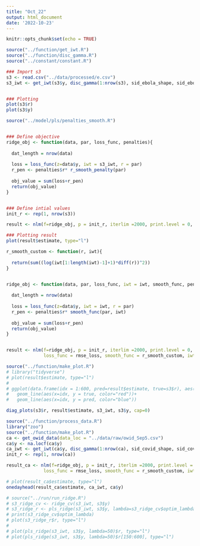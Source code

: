```yaml
---
title: "Oct_22"
output: html_document
date: '2022-10-23'
---
```


```r
knitr::opts_chunk$set(echo = TRUE)
```

```r
source("../function/get_iwt.R")
source("../function/disc_gamma.R")
source("../constant/constant.R")

### Import s3
s3 <- read.csv("../data/processed/e.csv")
s3_iwt <- get_iwt(s3$y, disc_gamma(1:nrow(s3), sid_ebola_shape, sid_ebola_scale))


### Plotting
plot(s3$r)
plot(s3$y)

```



```r
source("../model/pls/penalties_smooth.R")


### Define objective
ridge_obj <- function(data, par, loss_func, penalties){
  
  dat_length = nrow(data)
  
  loss = loss_func(z=data$y, iwt = s3_iwt, r = par)
  r_pen <- penalties$r* r_smooth_penalty(par)
  
  obj_value = sum(loss+r_pen)
  return(obj_value)
}


### Define intial values
init_r <- rep(1, nrow(s3))

result <- nlm(f=ridge_obj, p = init_r, iterlim =2000, print.level = 0, data=s3, penalties = list("r"=50), loss_func = rmse_loss)

### Plotting result
plot(result$estimate, type="l")
```



```r
r_smooth_custom <- function(r, iwt){
  
  return(sum((log(iwt[1:length(iwt)-1]+1)*diff(r))^2))
}


ridge_obj <- function(data, par, loss_func, iwt = iwt, smooth_func, penalties){
  
  dat_length = nrow(data)
  
  loss = loss_func(z=data$y, iwt = iwt, r = par)
  r_pen <- penalties$r* smooth_func(par, iwt)
  
  obj_value = sum(loss+r_pen)
  return(obj_value)
}


result <- nlm(f=ridge_obj, p = init_r, iterlim =2000, print.level = 0, data=s3, penalties = list("r"=20),
              loss_func = rmse_loss, smooth_func = r_smooth_custom, iwt = s3_iwt)

```

```r
source("../function/make_plot.R")
# library("tidyverse")
# plot(result$estimate, type="l")
# 
# ggplot(data.frame(idx = 1:600, pred=result$estimate, true=s3$r), aes(x=idx))+
#   geom_line(aes(x=idx, y = true, color="red"))+
#   geom_line(aes(x=idx, y = pred, color="blue"))

diag_plots(s3$r, result$estimate, s3_iwt, s3$y, cap=0)

```


```r
source("../function/process_data.R")
library("zoo")
source("../function/make_plot.R")
ca <- get_owid_data(data_loc = "../data/raw/owid_Sep5.csv")
ca$y <- na.locf(ca$y)
ca_iwt <- get_iwt(ca$y, disc_gamma(1:nrow(ca), sid_covid_shape, sid_covid_scale))
init_r <- rep(1, nrow(ca))

result_ca <- nlm(f=ridge_obj, p = init_r, iterlim =2000, print.level = 0, data=ca, penalties = list("r"=25),
              loss_func = rmse_loss, smooth_func = r_smooth_custom, iwt = ca_iwt)

# plot(result_ca$estimate, type="l")
onedayhead(result_ca$estimate, ca_iwt, ca$y)
```

```r
# source("../run/run_ridge.R")
# s3_ridge_cv <- ridge_cv(s3_iwt, s3$y)
# s3_ridge_r <- pls_ridge(s3_iwt, s3$y, lambda=s3_ridge_cv$optim_lambda)
# print(s3_ridge_cv$optim_lambda)
# plot(s3_ridge_r$r, type="l")
# 
# plot(pls_ridge(s3_iwt, s3$y, lambda=50)$r, type="l")
# plot(pls_ridge(s3_iwt, s3$y, lambda=50)$r[150:600], type="l")
```

